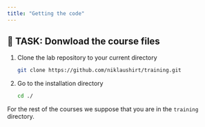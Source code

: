 ```yaml
---
title: "Getting the code"
---
```


## 🚀 TASK: Donwload the course files

1.  Clone the lab repository to your current directory
    
    ```bash
    git clone https://github.com/niklaushirt/training.git
    ```

2.  Go to the installation directory
    
    ```bash
    cd ./
    ```

<InlineNotification kind="warning">

For the rest of the courses we suppose that you are in the `training` directory.

</InlineNotification>